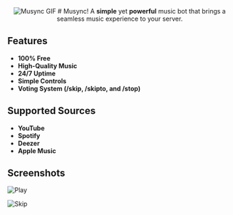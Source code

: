 <div align="center">
  <img src="https://i.ibb.co/xG3SPVH/discord-avatar-128-WRY9-F.gif" alt="Musync GIF" />
  # Musync!
  A <strong>simple</strong> yet <strong>powerful</strong> music bot that brings a seamless music experience to your server. 
</div>

## Features
- **100% Free**
- **High-Quality Music**
- **24/7 Uptime**
- **Simple Controls**
- **Voting System (/skip, /skipto, and /stop)**

## Supported Sources
- **YouTube**
- **Spotify**
- **Deezer**
- **Apple Music**

## Screenshots
![Play](https://i.ibb.co/SvzGVCr/Screenshot-2023-12-14-083010.png)

![Skip](https://i.ibb.co/s21Lxz0/Screenshot-2023-12-14-083151.png)